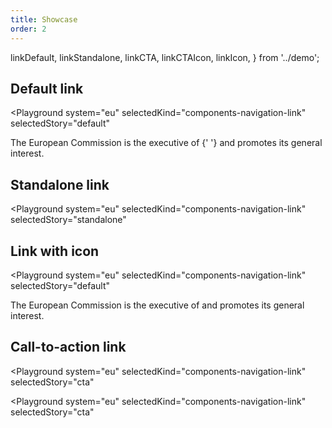 ```yaml
---
title: Showcase
order: 2
---
```


  linkDefault,
  linkStandalone,
  linkCTA,
  linkCTAIcon,
  linkIcon,
} from '../demo';

## Default link

<Playground
  system="eu"
  selectedKind="components-navigation-link"
  selectedStory="default"
>
  <p className="ecl-u-type-paragraph">
    The European Commission is the executive of <Html markup={linkDefault} />{' '}
    and promotes its general interest.
  </p>
</Playground>

## Standalone link

<Playground
  system="eu"
  selectedKind="components-navigation-link"
  selectedStory="standalone"
>
  <Html markup={linkStandalone} />
</Playground>

## Link with icon

<Playground
  system="eu"
  selectedKind="components-navigation-link"
  selectedStory="default"
>
  <p className="ecl-u-type-paragraph">
    The European Commission is the executive of <Html markup={linkIcon} /> and
    promotes its general interest.
  </p>
</Playground>

## Call-to-action link

<Playground
  system="eu"
  selectedKind="components-navigation-link"
  selectedStory="cta"
>
  <Html markup={linkCTA} />
</Playground>

<Playground
  system="eu"
  selectedKind="components-navigation-link"
  selectedStory="cta"
>
  <Html markup={linkCTAIcon} />
</Playground>
